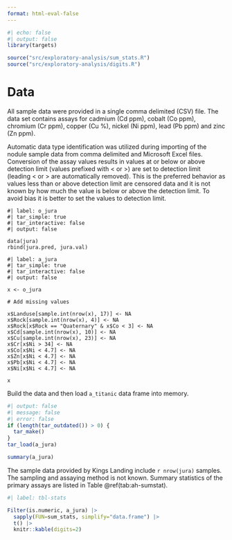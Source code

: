 ```yaml
---
format: html-eval-false
---
```


::: {.content-visible when-format="html-eval-false"}
```r
#| echo: false
#| output: false
library(targets)

source("src/exploratory-analysis/sum_stats.R")
source("src/exploratory-analysis/digits.R")
```
:::

# Data

All sample data were provided in a single comma delimited (CSV) file. The data set contains assays for cadmium (Cd ppm), cobalt (Co ppm), chromium (Cr ppm), copper (Cu %), nickel (Ni ppm), lead (Pb ppm) and zinc (Zn ppm).

Automatic data type identification was utilized during importing of the nodule sample data from comma delimited and Microsoft Excel files. Conversion of the assay values results in values at or below or above detection limit (values prefixed with < or >) are set to detection limit (leading < or > are automatically removed). This is the preferred behavior as values less than or above detection limit are censored data and it is not known by how much the value is below or above the detection limit. To avoid bias it is better to set the values to detection limit.

```targets
#| label: o_jura
#| tar_simple: true
#| tar_interactive: false
#| output: false

data(jura)
rbind(jura.pred, jura.val)
```

```targets
#| label: a_jura
#| tar_simple: true
#| tar_interactive: false
#| output: false

x <- o_jura

# Add missing values

x$Landuse[sample.int(nrow(x), 17)] <- NA
x$Rock[sample.int(nrow(x), 4)] <- NA
x$Rock[x$Rock == "Quaternary" & x$Co < 3] <- NA
x$Cd[sample.int(nrow(x), 10)] <- NA
x$Cu[sample.int(nrow(x), 23)] <- NA
x$Cr[x$Ni > 34] <- NA
x$Co[x$Ni < 4.7] <- NA
x$Zn[x$Ni < 4.7] <- NA
x$Pb[x$Ni < 4.7] <- NA
x$Ni[x$Ni < 4.7] <- NA

x
```

Build the data and then load `a_titanic` data frame into memory.

```r
#| output: false
#| message: false
#| error: false
if (length(tar_outdated()) > 0) {
  tar_make()
}
tar_load(a_jura)
```

```r
summary(a_jura)
```

The sample data provided by Kings Landing include `r nrow(jura)` samples. The sampling and assaying method is not known. Summary statistics of the primary assays are listed in Table \@ref(tab:ah-sumstat).

```r
#| label: tbl-stats

Filter(is.numeric, a_jura) |>
  sapply(FUN=sum_stats, simplify="data.frame") |>
  t() |>
  knitr::kable(digits=2)
```
